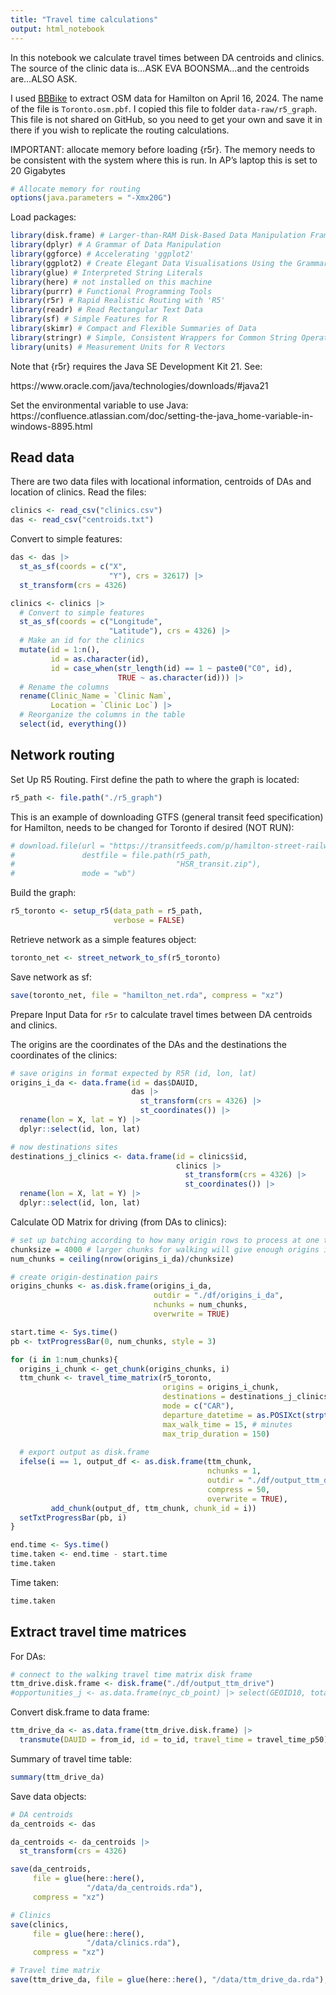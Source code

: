 ```yaml
---
title: "Travel time calculations"
output: html_notebook
---
```


In this notebook we calculate travel times between DA centroids and clinics. The source of the clinic data is...ASK EVA BOONSMA...and the centroids are...ALSO ASK.

I used [BBBike](https://download.bbbike.org/osm/bbbike/Toronto) to extract OSM data for Hamilton on April 16, 2024. The name of the file is `Toronto.osm.pbf`. I copied this file to folder `data-raw/r5_graph`. This file is not shared on GitHub, so you need to get your own and save it in there if you wish to replicate the routing calculations.

IMPORTANT: allocate memory before loading {r5r}. The memory needs to be consistent with the system where this is run. In AP's laptop this is set to 20 Gigabytes
```r
# Allocate memory for routing
options(java.parameters = "-Xmx20G")
```

Load packages:
```r
library(disk.frame) # Larger-than-RAM Disk-Based Data Manipulation Framework
library(dplyr) # A Grammar of Data Manipulation
library(ggforce) # Accelerating 'ggplot2'
library(ggplot2) # Create Elegant Data Visualisations Using the Grammar of Graphics
library(glue) # Interpreted String Literals
library(here) # not installed on this machine
library(purrr) # Functional Programming Tools
library(r5r) # Rapid Realistic Routing with 'R5'
library(readr) # Read Rectangular Text Data
library(sf) # Simple Features for R
library(skimr) # Compact and Flexible Summaries of Data
library(stringr) # Simple, Consistent Wrappers for Common String Operations
library(units) # Measurement Units for R Vectors
```

Note that {r5r} requires the Java SE Development Kit 21. See:

https://www.oracle.com/java/technologies/downloads/#java21

Set the environmental variable to use Java: https://confluence.atlassian.com/doc/setting-the-java_home-variable-in-windows-8895.html

## Read data

There are two data files with locational information, centroids of DAs and location of clinics. Read the files:
```r
clinics <- read_csv("clinics.csv")
das <- read_csv("centroids.txt")
```

Convert to simple features:
```r
das <- das |>
  st_as_sf(coords = c("X", 
                      "Y"), crs = 32617) |>
  st_transform(crs = 4326)

clinics <- clinics |>
  # Convert to simple features
  st_as_sf(coords = c("Longitude", 
                      "Latitude"), crs = 4326) |>
  # Make an id for the clinics
  mutate(id = 1:n(),
         id = as.character(id),
         id = case_when(str_length(id) == 1 ~ paste0("C0", id),
                        TRUE ~ as.character(id))) |>
  # Rename the columns
  rename(Clinic_Name = `Clinic Nam`,
         Location = `Clinic Loc`) |>
  # Reorganize the columns in the table
  select(id, everything())
```

## Network routing

Set Up R5 Routing. First define the path to where the graph is located:
```r
r5_path <- file.path("./r5_graph")
```

This is an example of downloading GTFS (general transit feed specification) for Hamilton, needs to be changed for Toronto if desired (NOT RUN):
```r
# download.file(url = "https://transitfeeds.com/p/hamilton-street-railway/31/latest/download", 
#               destfile = file.path(r5_path, 
#                                    "HSR_transit.zip"), 
#               mode = "wb")
```

Build the graph:
```r
r5_toronto <- setup_r5(data_path = r5_path, 
                       verbose = FALSE)
```

Retrieve network as a simple features object:
```r
toronto_net <- street_network_to_sf(r5_toronto)
```

Save network as sf:
```r
save(toronto_net, file = "hamilton_net.rda", compress = "xz")
```

Prepare Input Data for `r5r` to calculate travel times between DA centroids and clinics. 

The origins are the coordinates of the DAs and the destinations the coordinates of the clinics:
```r
# save origins in format expected by R5R (id, lon, lat)
origins_i_da <- data.frame(id = das$DAUID, 
                           das |>
                             st_transform(crs = 4326) |>
                             st_coordinates()) |>
  rename(lon = X, lat = Y) |>
  dplyr::select(id, lon, lat)

# now destinations sites
destinations_j_clinics <- data.frame(id = clinics$id, 
                                     clinics |>
                                       st_transform(crs = 4326) |>
                                       st_coordinates()) |>
  rename(lon = X, lat = Y) |>
  dplyr::select(id, lon, lat)
```

Calculate OD Matrix for driving (from DAs to clinics):
```r

# set up batching according to how many origin rows to process at one time
chunksize = 4000 # larger chunks for walking will give enough origins in each chunk to allow multiprocessing to spin up with R5R
num_chunks = ceiling(nrow(origins_i_da)/chunksize)

# create origin-destination pairs
origins_chunks <- as.disk.frame(origins_i_da,
                                outdir = "./df/origins_i_da",
                                nchunks = num_chunks,
                                overwrite = TRUE)

start.time <- Sys.time()
pb <- txtProgressBar(0, num_chunks, style = 3)

for (i in 1:num_chunks){ 
  origins_i_chunk <- get_chunk(origins_chunks, i)
  ttm_chunk <- travel_time_matrix(r5_toronto,
                                  origins = origins_i_chunk,
                                  destinations = destinations_j_clinics,
                                  mode = c("CAR"),
                                  departure_datetime = as.POSIXct(strptime("2024-04-16 08:00:00", "%Y-%m-%d %H:%M:%S")),
                                  max_walk_time = 15, # minutes
                                  max_trip_duration = 150)
  
  # export output as disk.frame
  ifelse(i == 1, output_df <- as.disk.frame(ttm_chunk,
                                            nchunks = 1,
                                            outdir = "./df/output_ttm_drive",
                                            compress = 50,
                                            overwrite = TRUE),
         add_chunk(output_df, ttm_chunk, chunk_id = i))
  setTxtProgressBar(pb, i)
}

end.time <- Sys.time()
time.taken <- end.time - start.time
time.taken
```

Time taken:
```r
time.taken
```


## Extract travel time matrices

For DAs:
```r
# connect to the walking travel time matrix disk frame
ttm_drive.disk.frame <- disk.frame("./df/output_ttm_drive")
#opportunities_j <- as.data.frame(nyc_cb_point) |> select(GEOID10, total_emp) |> rename(toId = GEOID10, o_j = total_emp)
```

Convert disk.frame to data frame:
```r
ttm_drive_da <- as.data.frame(ttm_drive.disk.frame) |>
  transmute(DAUID = from_id, id = to_id, travel_time = travel_time_p50)
```

Summary of travel time table:
```r
summary(ttm_drive_da)
```

Save data objects:
```r
# DA centroids
da_centroids <- das

da_centroids <- da_centroids |>
  st_transform(crs = 4326)

save(da_centroids,
     file = glue(here::here(), 
                 "/data/da_centroids.rda"), 
     compress = "xz")

# Clinics
save(clinics,
     file = glue(here::here(), 
                 "/data/clinics.rda"), 
     compress = "xz")

# Travel time matrix
save(ttm_drive_da, file = glue(here::here(), "/data/ttm_drive_da.rda"), compress = "xz")
```


